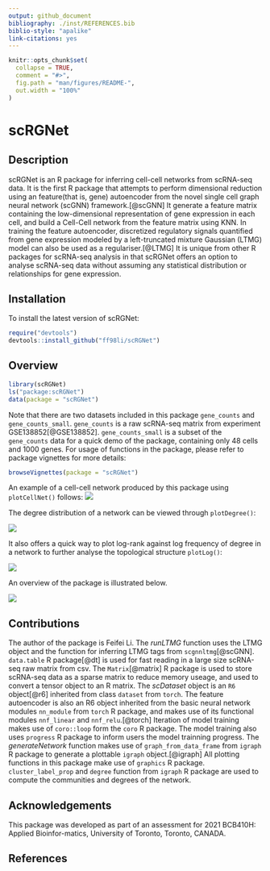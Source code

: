 ```yaml
---
output: github_document
bibliography: ./inst/REFERENCES.bib
biblio-style: "apalike"
link-citations: yes
---
```


<!-- README.md is generated from README.Rmd. Please edit that file -->

```r
knitr::opts_chunk$set(
  collapse = TRUE,
  comment = "#>",
  fig.path = "man/figures/README-",
  out.width = "100%"
)
```

# scRGNet

## Description
<!-- badges: start -->
<!-- badges: end -->

scRGNet is an R package for inferring cell-cell networks from scRNA-seq data.
It is the first R package that attempts to perform dimensional reduction using an feature(that is, gene) autoencoder from the novel single cell graph neural network (scGNN) framework.[@scGNN] It generate a feature matrix containing the low-dimensional representation of gene expression in each cell, and build a Cell-Cell network from the feature matrix using KNN. In training the feature autoencoder, discretized regulatory signals quantified from gene expression modeled by a left-truncated mixture Gaussian (LTMG) model can also be used as a regulariser.[@LTMG] It is unique from other R packages for scRNA-seq analysis in that scRGNet offers an option to analyse scRNA-seq data without assuming any statistical distribution or relationships for gene expression.

## Installation

To install the latest version of scRGNet:

``` r
require("devtools")
devtools::install_github("ff98li/scRGNet")
```

## Overview

```r
library(scRGNet)
ls("package:scRGNet")
data(package = "scRGNet")
```

Note that there are two datasets included in this package `gene_counts` and `gene_counts_small`. `gene_counts` is a raw scRNA-seq matrix from experiment GSE138852[@GSE138852]. `gene_counts_small` is a subset of the `gene_counts` data for a quick demo of the package, containing only 48 cells and 1000 genes. For usage of functions in the package, please refer to package vignettes for more details:

```r
browseVignettes(package = "scRGNet")
```

An example of a cell-cell network produced by this package using `plotCellNet()` follows:
![](./inst/extdata/batch_5_epoch_100_loss_21910_ltmg_k24.png)

The degree distribution of a network can be viewed through `plotDegree()`:

![](./inst/extdata/dist.png)

It also offers a quick way to plot log-rank against log frequency of degree in a network to further analyse the topological structure `plotLog()`:

![](./inst/extdata/log.png)

An overview of the package is illustrated below.

![](./inst/extdata/structure.png)

## Contributions

The author of the package is Feifei Li. The *runLTMG* function uses the LTMG object and the function for inferring LTMG tags from `scgnnltmg`[@scGNN]. `data.table` R package[@dt] is used for fast reading in a large size scRNA-seq raw matrix from csv. The `Matrix`[@matrix] R package is used to store scRNA-seq data as a sparse matrix to reduce memory useage, and used to convert a tensor object to an R matrix. The *scDataset* object is an `R6` object[@r6] inherited from class `dataset` from `torch`. The feature autoencoder is also an R6 object inherited from the basic neural network modules `nn_module` from `torch` R package, and makes use of its functional modules `nnf_linear` and `nnf_relu`.[@torch] Iteration of model training makes use of `coro::loop` form the `coro` R package. The model training also uses `progress` R package to inform users the model trainning progress. The *generateNetwork* function makes use of `graph_from_data_frame` from `igraph` R package to generate a plottable `igraph` object.[@igraph] All plotting functions in this package make use of `graphics` R package. `cluster_label_prop` and `degree` function from `igraph` R package are used to compute the communities and degrees of the network.

## Acknowledgements

This  package  was  developed  as  part  of  an  assessment  for  2021  BCB410H:  Applied  Bioinfor-matics, University of Toronto, Toronto, CANADA.

## References
